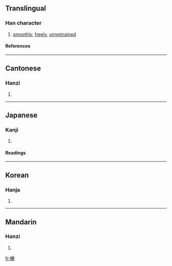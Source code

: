 {{see|畅}}

==Translingual==
===Han character===
{{Han char|rn=72|rad=日|as=10|sn=14|four=5602<sub>7</sub>|canj=中中日一竹 (LLAMH)}}
# [[smoothly]], [[freely]], [[unrestrained]]
====References====
{{Han ref|kx=0498.490|dkj=14095|dj=0867.270|hdz=21529.100|uh=66A2|ud=26274|bh=BA5A|bd=47706}}

----
==Cantonese==
===Hanzi===
{{yue-hanzi|jyut=|y=cheung3}}
# {{defn|Cantonese}}

----
==Japanese==
===Kanji===
{{ja-kanji|grade=|rs=日10}}
# {{defn|Japanese}} 
====Readings====
{{ja-readings|on=[[ちょう]] (chō)|kun=[[のびる]] (nobiru)}}

----
==Korean==
===Hanja===
{{ko-hanja|hangeul=창|eumhun=|rv=chang|mr=ch'ang|y=chang}}
# {{defn|Korean}}

----
==Mandarin==
===Hanzi===
{{cmn-hanzi|sim=畅|pin=[[chàng]] ([[chang4]])|wg=ch'ang<sup>4</sup>}}
# {{defn|Mandarin}}

[[fr:暢]]